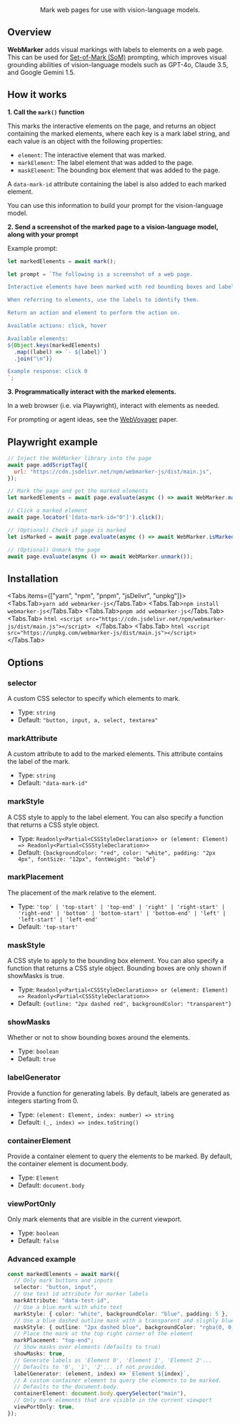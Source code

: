 
<p align="center">
  <Logo />
</p>

<br />

<p align="center">Mark web pages for use with vision-language models.</p>

<Demo />

## Overview

**WebMarker** adds visual markings with labels to elements on a web page. This can be used for [Set-of-Mark (SoM)](https://github.com/microsoft/SoM) prompting, which improves visual grounding abilities of vision-language models such as GPT-4o, Claude 3.5, and Google Gemini 1.5.

## How it works

**1. Call the `mark()` function**

This marks the interactive elements on the page, and returns an object containing the marked elements, where each key is a mark label string, and each value is an object with the following properties:

- `element`: The interactive element that was marked.
- `markElement`: The label element that was added to the page.
- `maskElement`: The bounding box element that was added to the page.

A `data-mark-id` attribute containing the label is also added to each marked element.

You can use this information to build your prompt for the vision-language model.

**2. Send a screenshot of the marked page to a vision-language model, along with your prompt**

Example prompt:

```javascript
let markedElements = await mark();

let prompt = `The following is a screenshot of a web page.

Interactive elements have been marked with red bounding boxes and labels.

When referring to elements, use the labels to identify them.

Return an action and element to perform the action on.

Available actions: click, hover

Available elements:
${Object.keys(markedElements)
  .map((label) => `- ${label}`)
  .join("\n")}

Example response: click 0
`;
```

**3. Programmatically interact with the marked elements.**

In a web browser (i.e. via Playwright), interact with elements as needed.

For prompting or agent ideas, see the [WebVoyager](https://arxiv.org/abs/2401.13919) paper.

## Playwright example

```javascript
// Inject the WebMarker library into the page
await page.addScriptTag({
  url: "https://cdn.jsdelivr.net/npm/webmarker-js/dist/main.js",
});

// Mark the page and get the marked elements
let markedElements = await page.evaluate(async () => await WebMarker.mark());

// Click a marked element
await page.locator('[data-mark-id="0"]').click();

// (Optional) Check if page is marked
let isMarked = await page.evaluate(async () => await WebMarker.isMarked());

// (Optional) Unmark the page
await page.evaluate(async () => await WebMarker.unmark());
```

## Installation

<Tabs items={["yarn", "npm", "pnpm", "jsDelivr", "unpkg"]}>
  <Tabs.Tab>```yarn add webmarker-js```</Tabs.Tab>
  <Tabs.Tab>```npm install webmarker-js```</Tabs.Tab>
  <Tabs.Tab>```pnpm add webmarker-js```</Tabs.Tab>
  <Tabs.Tab>
    ```html
    <script src="https://cdn.jsdelivr.net/npm/webmarker-js/dist/main.js"></script>
    ```
  </Tabs.Tab>
  <Tabs.Tab>
    ```html
    <script src="https://unpkg.com/webmarker-js/dist/main.js"></script>
    ```
  </Tabs.Tab>
</Tabs>

## Options

### selector

A custom CSS selector to specify which elements to mark.

- Type: `string`
- Default: `"button, input, a, select, textarea"`

### markAttribute

A custom attribute to add to the marked elements. This attribute contains the label of the mark.

- Type: `string`
- Default: `"data-mark-id"`

### markStyle

A CSS style to apply to the label element. You can also specify a function that returns a CSS style object.

- Type: `Readonly<Partial<CSSStyleDeclaration>> or (element: Element) => Readonly<Partial<CSSStyleDeclaration>>`
- Default: `{backgroundColor: "red", color: "white", padding: "2px 4px", fontSize: "12px", fontWeight: "bold"}`

### markPlacement

The placement of the mark relative to the element.

- Type: `'top' | 'top-start' | 'top-end' | 'right' | 'right-start' | 'right-end' | 'bottom' | 'bottom-start' | 'bottom-end' | 'left' | 'left-start' | 'left-end'`
- Default: `'top-start'`

### maskStyle

A CSS style to apply to the bounding box element. You can also specify a function that returns a CSS style object. Bounding boxes are only shown if showMasks is true.

- Type: `Readonly<Partial<CSSStyleDeclaration>> or (element: Element) => Readonly<Partial<CSSStyleDeclaration>>`
- Default: `{outline: "2px dashed red", backgroundColor: "transparent"}`

### showMasks

Whether or not to show bounding boxes around the elements.

- Type: `boolean`
- Default: `true`

### labelGenerator

Provide a function for generating labels. By default, labels are generated as integers starting from 0.

- Type: `(element: Element, index: number) => string`
- Default: `(_, index) => index.toString()`

### containerElement

Provide a container element to query the elements to be marked. By default, the container element is document.body.

- Type: `Element`
- Default: `document.body`

### viewPortOnly

Only mark elements that are visible in the current viewport.

- Type: `boolean`
- Default: `false`

### Advanced example

```typescript
const markedElements = await mark({
  // Only mark buttons and inputs
  selector: "button, input",
  // Use test id attribute for marker labels
  markAttribute: "data-test-id",
  // Use a blue mark with white text
  markStyle: { color: "white", backgroundColor: "blue", padding: 5 },
  // Use a blue dashed outline mask with a transparent and slighly blue background
  maskStyle: { outline: "2px dashed blue", backgroundColor: "rgba(0, 0, 255, 0.1)"},
  // Place the mark at the top right corner of the element
  markPlacement: "top-end";
  // Show masks over elements (defaults to true)
  showMasks: true,
  // Generate labels as 'Element 0', 'Element 1', 'Element 2'...
  // Defaults to '0', '1', '2'... if not provided.
  labelGenerator: (element, index) => `Element ${index}`,
  // A custom container element to query the elements to be marked.
  // Defaults to the document.body.
  containerElement: document.body.querySelector("main"),
  // Only mark elements that are visible in the current viewport
  viewPortOnly: true,
});
```
